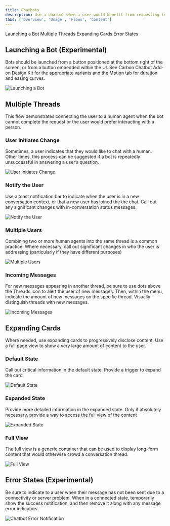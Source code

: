 ```yaml
---
title: Chatbots
description: Use a chatbot when a user would benefit from requesting information on-demand with natural language. They should receive a useful and trustworthy response related to their question or task.
tabs: ['Overview', 'Usage', 'Flows', 'Content']
---
```


<AnchorLinks>

<AnchorLink>Launching a Bot</AnchorLink>
<AnchorLink>Multiple Threads</AnchorLink>
<AnchorLink>Expanding Cards</AnchorLink>
<AnchorLink>Error States</AnchorLink>

</AnchorLinks>

## Launching a Bot (Experimental)

Bots should be launched from a button positioned at the bottom right of the screen, or from a button embedded within the UI. See Carbon Chatbot Add-on Design Kit for the appropriate variants and the Motion tab for duration and easing curves.

![Launching a Bot](images/chatbot-5.png)

## Multiple Threads

This flow demonstrates connecting the user to a human agent when the bot cannot complete the request or the user would prefer interacting with a person.

### User Initiates Change

Sometimes, a user indicates that they would like to chat with a human. Other times, this process can be suggested if a bot is repeatedly unsuccessful in answering a user’s question.

![User Initiates Change](images/chatbot-12.png)

### Notify the User

Use a toast notification bar to indicate when the user is in a new conversation context, or that a new user has joined the the chat. Call out any significant changes with in-conversation status messages.

![Notify the User](images/chatbot-13.png)

### Multiple Users

Combining two or more human agents into the same thread is a common practice. Where necessary, call out significant changes in who the user is addressing (particularly if they have different purposes)

![Multiple Users](images/chatbot-14.png)

### Incoming Messages

For new messages appearing in another thread, be sure to use dots above the Threads icon to alert the user of new messages. Then, within the menu, indicate the amount of new messages on the specific thread. Visually distinguish threads with new messages.

![Incoming Messages](images/chatbot-15.png)

## Expanding Cards

Where needed, use expanding cards to progressively disclose content. Use a full page view to show a very large amount of content to the user.

### Default State

Call out critical information in the default state. Provide a trigger to expand the card

![Default State](images/chatbot-16.png)

### Expanded State

Provide more detailed information in the expanded state. Only if absolutely necessary, provide a way to access the full view of the content

![Expanded State](images/chatbot-17.png)

### Full View

The full view is a generic container that can be used to display long-form content that would otherwise crowd a conversation thread.

![Full View](images/chatbot-18.png)

## Error States (Experimental)

Be sure to indicate to a user when their message has not been sent due to a connectivity or server problem. When in a connected state, temporarily show the success notification, and then remove it along with any message error indicators.

![Chatbot Error Notification](images/chatbot-6.png)
